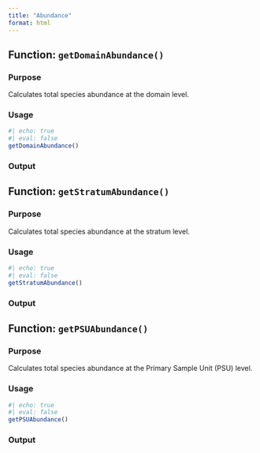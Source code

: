 ```yaml
---
title: "Abundance"
format: html
---
```


## Function: `getDomainAbundance()`

### Purpose

Calculates total species abundance at the domain level.

### Usage

```r
#| echo: true
#| eval: false
getDomainAbundance()
```

### Output

## Function: `getStratumAbundance()`

### Purpose

Calculates total species abundance at the stratum level.

### Usage

```r
#| echo: true
#| eval: false
getStratumAbundance()
```

### Output

## Function: `getPSUAbundance()`

### Purpose

Calculates total species abundance at the Primary Sample Unit (PSU) level.

### Usage

```r
#| echo: true
#| eval: false
getPSUAbundance()
```

### Output